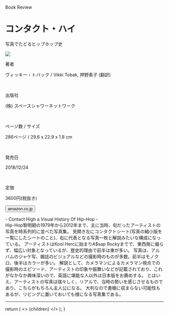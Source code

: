 
<Row >
  <Column colMd={"12"} colLg={"12"} noGutterMdLeft="">
    <p className="largeP">Book Review</p>
    <h1 className="h1-no-bottom-margin">
    コンタクト・ハイ
    </h1>
    <p className="largeP">写真でたどるヒップホップ史</p>
  </Column>
</Row>

<Row>
<Column colMd={"4"} colLg={"4"} noGutterMdLeft="">

<a href="https://amzn.to/3ey11LA"><img src="../../images/books/contacthigh.jpg"/></a>

</Column>
<Column colMd={"8"} colLg={"8"} noGutterMdLeft="">
  <div>
    <p>著者</p>
    <p className="largeP">
      ヴィッキー・トバック / Vikki Tobak, 押野素子 (翻訳)
    </p>
    <br/>
    <p>出版社</p>
    <p className="largeP">
      (株) スペースシャワーネットワーク
    </p>
    <br/>
    <p>ページ数 / サイズ</p>
    <p className="largeP">
      286ページ / 29.6 x 22.9 x 1.8 cm
    </p>
    <br/>
    <p>発売日</p>
    <p className="largeP">
      2018/12/24
    </p>
    <br/>
    <p>定価</p>
    <p className="largeP">
      3600円(税抜き)
    </p>
    <div>
      <Button href="https://amzn.to/3ey11LA" kind="primary" size="small" renderIcon={ArrowUpRight24}>
        amazon.co.jp
      </Button>
    </div>
  </div>
</Column>
</Row>

<Row>
  <Column colMd={"8"} colLg={"8"} noGutterMdLeft="">
  <p>
    - Contact High a Visual History Of Hip-Hop -
    <br/>
    Hip-Hop黎明期の1979年から2012年まで、主に当時、旬だったアーティストの写真を時系列的に並べた写真集。
    見開き左にコンタクトシート(写真の縮小版を一覧にしたシートのこと)、右に代表となる写真一枚と解説みたいな構成になっている。
    アーティストはKool Hercに始まりA$sap Rockyまでで、東西南に偏らず、幅広い対象となっているが、歴史的理由で前半は東が多い。
    写真は、アルバムのジャケ写、雑誌のビジュアルなどの撮影時のものが多数。前半はモノクロ、後半はカラーが多い。
    解説として、カメラマンによるカメラマン視点での撮影時のエピソード、アーティストの印象や振舞いなどが記載されており、これがなかなか興味深いので、英語に堪能な人以外は日本版をお薦めする。
    とはいえ、アーティストの写真は瑞々しく、リアルで、当時の勢いを感じさせるものであり、こちらがもちろん主人公になる。
    大判なので書棚に収まらない可能性もあるが、リビングに置いておいても様になる写真集である。
</p>
  </Column>
</Row>

<hr/>

  return (
    <>
      {children}
    </>
  );
}
